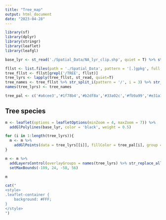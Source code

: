 ```yaml
---
title: "Tree_map"
output: html_document
date: "2023-04-28"
---
```


```r
library(sf)
library(dplyr)
library(stringr)
library(leaflet)
library(leafgl)
```

```r
base_lyr <- st_read('./Spatial_Data/NA_lyr_clip.shp', quiet = T) %>% st_zm() %>% st_cast("POLYGON") %>% st_cast('LINESTRING')
```

```r
fllst <- list.files(path = './Spatial_Data', pattern = '[.]gpkg', full.names = T)
tree_fllst <- fllst[grepl('/TREE', fllst)]
tree_lyrs <- lapply(tree_fllst, st_read, quiet=T)
tree_names <- tree_fllst %>% str_split_i(pattern = '/', i = 3) %>% str_remove_all('[.]gpkg|TREE_')
names(tree_lyrs) <- tree_names

tree_pal <- c('#a6cee3','#1f78b4','#b2df8a','#33a02c','#fb9a99','#e31a1c')

```

## Tree species
```r
m <- leaflet(options = leafletOptions(minZoom = 4, maxZoom = 7)) %>% 
  addGlPolylines(base_lyr, color = 'black', weight = 0.5)

for (i in 1:length(tree_lyrs)){
  m <- m %>% 
    addGlPoints(data = tree_lyrs[[i]], fillColor = tree_pal[i], group = names(tree_lyrs)[i] %>% str_replace_all('_', ' '), fillOpacity = 1.0, radius = 5)
}

m <- m %>% 
  addLayersControl(overlayGroups = names(tree_lyrs) %>% str_replace_all('_', ' ')) %>% 
  setMaxBounds(-109, 24, -58, 56) 

m
```

```r
cat("
<style>
.leaflet-container {
    background: #FFF;
}
</style>
")
```